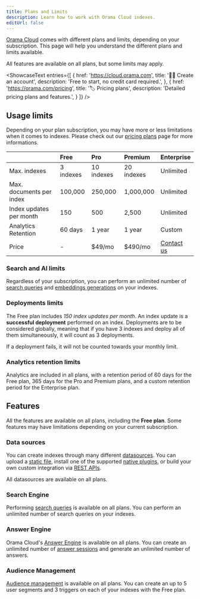 ```yaml
---
title: Plans and Limits
description: Learn how to work with Orama Cloud indexes.
editUrl: false
---
```


[Orama Cloud](https://cloud.orama.com) comes with different plans and limits, depending on your subscription. This page will help you understand the different plans and limits available. 

All features are available on all plans, but some limits may apply.

<ShowcaseText
  entries={[
    {
      href: 'https://cloud.orama.com',
      title: '👩‍💻 Create an account',
      description: 'Free to start, no credit card required.',
    },
    {
      href: 'https://orama.com/pricing',
      title: '🏷️ Pricing plans',
      description: 'Detailed pricing plans and features.',
    }
  ]}
/>

## Usage limits

Depending on your plan subscription, you may have more or less limitations when it comes to indexes. Please check out our <a href="https://orama.com/pricing" target="_blank">pricing plans</a> page for more informations.

|                           | Free       | Pro        | Premium     | Enterprise                          |
| ------------------------- | :--------- | :--------- | :---------- | :---------------------------------- |
| Max. indexes              | 3 indexes  | 10 indexes | 20 indexes  | Unlimited                           |
| Max. documents per index  | 100,000    | 250,000    | 1,000,000   | Unlimited                           |
| Index updates per month   | 150        | 500        | 2,500       | Unlimited                           |
| Analytics Retention       | 60 days    | 1 year     | 1 year      | Custom                              |
| Price                     | -          | $49/mo     | $490/mo     | [Contact us](mailto:info@orama.com) |


### Search and AI limits

Regardless of your subscription, you can perform an unlimited number of [search queries](/cloud/performing-search/) and [embeddings generations](/cloud/orama-ai/automatic-embeddings-generation) on your indexes.

### Deployments limits

The Free plan includes *150 index updates per month*. An index update is a **successful deployment** performed on an index. Deployments are to be considered globally, meaning that if you have 3 indexes and deploy all of them simultaneously, it will count as 3 deployments.

If a deployment fails, it will not be counted towards your monthly limit.

### Analytics retention limits

Analytics are included in all plans, with a retention period of 60 days for the Free plan, 365 days for the Pro and Premium plans, and a custom retention period for the Enterprise plan.

## Features

All the features are available on all plans, including the **Free plan**. Some features may have limitations depending on your current subscription.

### Data sources

You can create indexes through many different [datasources](/cloud/data-sources/introduction-to-data-sources). You can upload a [static file](/cloud/data-sources/static-files/json-file), install one of the supported [native plugins](/cloud/data-sources/native-integrations/), or build your own custom integration via [REST APIs](/cloud/data-sources/custom-integrations/rest-apis).

All datasources are available on all plans.

### Search Engine

Performing [search queries](/cloud/performing-search/) is available on all plans. You can perform an unlimited number of search queries on your indexes.

### Answer Engine

Orama Cloud's [Answer Engine](/cloud/answer-engine/) is available on all plans. You can create an unlimited number of [answer sessions](/cloud/answer-engine/creating-an-answer-session) and generate an unlimited number of answers.

### Audience Management

[Audience management](/cloud/audience-management/introduction) is available on all plans. You can create an up to 5 user segments and 3 triggers on each of your indexes with the Free plan. 